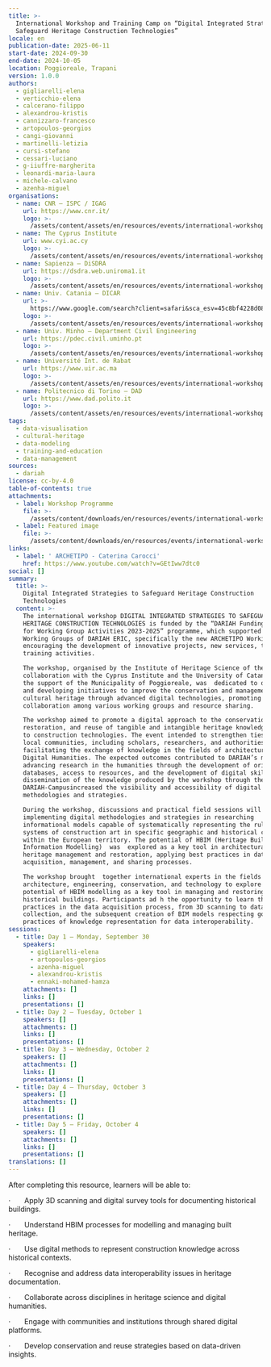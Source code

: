 ```yaml
---
title: >-
  International Workshop and Training Camp on “Digital Integrated Strategies to
  Safeguard Heritage Construction Technologies”
locale: en
publication-date: 2025-06-11
start-date: 2024-09-30
end-date: 2024-10-05
location: Poggioreale, Trapani
version: 1.0.0
authors:
  - gigliarelli-elena
  - verticchio-elena
  - calcerano-filippo
  - alexandrou-kristis
  - cannizzaro-francesco
  - artopoulos-georgios
  - cangi-giovanni
  - martinelli-letizia
  - cursi-stefano
  - cessari-luciano
  - g-iiuffre-margherita
  - leonardi-maria-laura
  - michele-calvano
  - azenha-miguel
organisations:
  - name: CNR – ISPC / IGAG
    url: https://www.cnr.it/
    logo: >-
      /assets/content/assets/en/resources/events/international-workshop-and-training-camp-on-digital-integrated-strategies-to-safeguard-heritage-construction-technologies/organisations/0/logo.png
  - name: The Cyprus Institute
    url: www.cyi.ac.cy
    logo: >-
      /assets/content/assets/en/resources/events/international-workshop-and-training-camp-on-digital-integrated-strategies-to-safeguard-heritage-construction-technologies/organisations/1/logo.png
  - name: Sapienza – DiSDRA
    url: https://dsdra.web.uniroma1.it
    logo: >-
      /assets/content/assets/en/resources/events/international-workshop-and-training-camp-on-digital-integrated-strategies-to-safeguard-heritage-construction-technologies/organisations/2/logo.png
  - name: Univ. Catania – DICAR
    url: >-
      https://www.google.com/search?client=safari&sca_esv=45c8bf4228d081b3&rls=en&q=Univ.+Catania+–+DICAR&source=lnms&fbs=AIIjpHxU7SXXniUZfeShr2fp4giZ1Y6MJ25_tmWITc7uy4KIeqDdErwP5rACeJAty2zADJhUlcNpDd__MuXliOKCPsLWUpyh-22KtRgK1GMRawRfg6usKfgaiRw126_SN5sjvmpTvOka4Zi-g7PcwqwjI9a4IiWm5xzm5uBHRdeEXWpJR7lv8i4s6f_mTIDQ3UNMhlQLmMbZ&sa=X&ved=2ahUKEwjJx76s1uyNAxWAQ6QEHcAIIbUQ0pQJegQIExAB&biw=1470&bih=840&dpr=2
    logo: >-
      /assets/content/assets/en/resources/events/international-workshop-and-training-camp-on-digital-integrated-strategies-to-safeguard-heritage-construction-technologies/organisations/3/logo.png
  - name: Univ. Minho – Department Civil Engineering
    url: https://pdec.civil.uminho.pt
    logo: >-
      /assets/content/assets/en/resources/events/international-workshop-and-training-camp-on-digital-integrated-strategies-to-safeguard-heritage-construction-technologies/organisations/4/logo.webp
  - name: Université Int. de Rabat
    url: https://www.uir.ac.ma
    logo: >-
      /assets/content/assets/en/resources/events/international-workshop-and-training-camp-on-digital-integrated-strategies-to-safeguard-heritage-construction-technologies/organisations/5/logo.png
  - name: Politecnico di Torino – DAD
    url: https://www.dad.polito.it
    logo: >-
      /assets/content/assets/en/resources/events/international-workshop-and-training-camp-on-digital-integrated-strategies-to-safeguard-heritage-construction-technologies/organisations/6/logo.jpg
tags:
  - data-visualisation
  - cultural-heritage
  - data-modeling
  - training-and-education
  - data-management
sources:
  - dariah
license: cc-by-4.0
table-of-contents: true
attachments:
  - label: Workshop Programme
    file: >-
      /assets/content/downloads/en/resources/events/international-workshop-and-training-camp-on-digital-integrated-strategies-to-safeguard-heritage-construction-technologies/attachments/0/file.pdf
  - label: Featured image
    file: >-
      /assets/content/downloads/en/resources/events/international-workshop-and-training-camp-on-digital-integrated-strategies-to-safeguard-heritage-construction-technologies/attachments/1/file.jpg
links:
  - label: ' ARCHETIPO - Caterina Carocci'
    href: https://www.youtube.com/watch?v=GEtIww7dtc0
social: []
summary:
  title: >-
    Digital Integrated Strategies to Safeguard Heritage Construction
    Technologies
  content: >-
    The international workshop DIGITAL INTEGRATED STRATEGIES TO SAFEGUARD
    HERITAGE CONSTRUCTION TECHNOLOGIES is funded by the “DARIAH Funding Scheme
    for Working Group Activities 2023-2025” programme, which supported  the
    Working Groups of DARIAH ERIC, specifically the new ARCHETIPO Working Group,
    encouraging the development of innovative projects, new services, tools, and
    training activities.

    The workshop, organised by the Institute of Heritage Science of the CNR, in
    collaboration with the Cyprus Institute and the University of Catania, with
    the support of the Municipality of Poggioreale, was  dedicated to discussing
    and developing initiatives to improve the conservation and management of
    cultural heritage through advanced digital technologies, promoting
    collaboration among various working groups and resource sharing.

    The workshop aimed to promote a digital approach to the conservation,
    restoration, and reuse of tangible and intangible heritage knowledge related
    to construction technologies. The event intended to strengthen ties with
    local communities, including scholars, researchers, and authorities,
    facilitating the exchange of knowledge in the fields of architecture and
    Digital Humanities. The expected outcomes contributed to DARIAH’s mission of
    advancing research in the humanities through the development of original
    databases, access to resources, and the development of digital skills. The
    dissemination of the knowledge produced by the workshop through the
    DARIAH-Campusincreased the visibility and accessibility of digital
    methodologies and strategies.

    During the workshop, discussions and practical field sessions will focued on
    implementing digital methodologies and strategies in researching
    informational models capable of systematically representing the rules and
    systems of construction art in specific geographic and historical contexts
    within the European territory. The potential of HBIM (Heritage Building
    Information Modelling)  was  explored as a key tool in architectural
    heritage management and restoration, applying best practices in data
    acquisition, management, and sharing processes.

    The workshop brought  together international experts in the fields of
    architecture, engineering, conservation, and technology to explore the
    potential of HBIM modelling as a key tool in managing and restoring
    historical buildings. Participants ad h the opportunity to learn the best
    practices in the data acquisition process, from 3D scanning to data
    collection, and the subsequent creation of BIM models respecting good
    practices of knowledge representation for data interoperability.
sessions:
  - title: Day 1 – Monday, September 30
    speakers:
      - gigliarelli-elena
      - artopoulos-georgios
      - azenha-miguel
      - alexandrou-kristis
      - ennaki-mohamed-hamza
    attachments: []
    links: []
    presentations: []
  - title: Day 2 – Tuesday, October 1
    speakers: []
    attachments: []
    links: []
    presentations: []
  - title: Day 3 – Wednesday, October 2
    speakers: []
    attachments: []
    links: []
    presentations: []
  - title: Day 4 – Thursday, October 3
    speakers: []
    attachments: []
    links: []
    presentations: []
  - title: Day 5 – Friday, October 4
    speakers: []
    attachments: []
    links: []
    presentations: []
translations: []
---
```

After completing this resource, learners will be able to:

·       Apply 3D scanning and digital survey tools for documenting historical buildings.

·       Understand HBIM processes for modelling and managing built heritage.

·       Use digital methods to represent construction knowledge across historical contexts.

·       Recognise and address data interoperability issues in heritage documentation.

·       Collaborate across disciplines in heritage science and digital humanities.

·       Engage with communities and institutions through shared digital platforms.

·       Develop conservation and reuse strategies based on data-driven insights.
